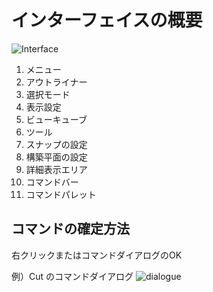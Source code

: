 # インターフェイスの概要

![Interface](./img/interface.png)

1. メニュー
2. アウトライナー
3. 選択モード
4. 表示設定
5. ビューキューブ
6. ツール
7. スナップの設定
8. 構築平面の設定
9. 詳細表示エリア
10. コマンドバー
11. コマンドパレット

## コマンドの確定方法

右クリックまたはコマンドダイアログのOK

例）Cut のコマンドダイアログ
![dialogue](./img/dialogue.png)



